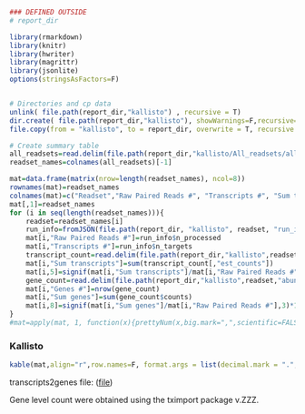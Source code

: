 ```r

### DEFINED OUTSIDE
# report_dir

library(rmarkdown)
library(knitr)
library(hwriter)
library(magrittr)
library(jsonlite)
options(stringsAsFactors=F)


# Directories and cp data
unlink( file.path(report_dir,"kallisto") , recursive = T)
dir.create( file.path(report_dir,"kallisto"), showWarnings=F,recursive=T)
file.copy(from = "kallisto", to = report_dir, overwrite = T, recursive = T)

# Create summary table
all_readsets=read.delim(file.path(report_dir,"kallisto/All_readsets/all_readsets.abundance_genes.csv"))
readset_names=colnames(all_readsets)[-1]

mat=data.frame(matrix(nrow=length(readset_names), ncol=8))
rownames(mat)=readset_names
colnames(mat)=c("Readset","Raw Paired Reads #", "Transcripts #", "Sum transcripts","%", "Genes #", "Sum genes","%")
mat[,1]=readset_names
for (i in seq(length(readset_names))){
    readset=readset_names[i]
    run_info=fromJSON(file.path(report_dir, "kallisto", readset, "run_info.json"))
    mat[i,"Raw Paired Reads #"]=run_info$n_processed
    mat[i,"Transcripts #"]=run_info$n_targets
    transcript_count=read.delim(file.path(report_dir,"kallisto",readset,"abundance_transcripts.tsv"))
    mat[i,"Sum transcripts"]=sum(transcript_count[,"est_counts"])
    mat[i,5]=signif(mat[i,"Sum transcripts"]/mat[i,"Raw Paired Reads #"],3)*100
    gene_count=read.delim(file.path(report_dir,"kallisto",readset,"abundance_genes.tsv"))
    mat[i,"Genes #"]=nrow(gene_count)
    mat[i,"Sum genes"]=sum(gene_count$counts)
    mat[i,8]=signif(mat[i,"Sum genes"]/mat[i,"Raw Paired Reads #"],3)*100
}
#mat=apply(mat, 1, function(x){prettyNum(x,big.mark=",",scientific=FALSE)})

```

### Kallisto

```r
kable(mat,align="r",row.names=F, format.args = list(decimal.mark = ".", big.mark = ","))

```

transcripts2genes file: ([file](Mus_musculus.GRCm38.Ensembl83.tx2gene))

Gene level count were obtained using the tximport package v.ZZZ.